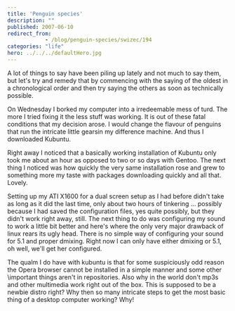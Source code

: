 ```yaml
---
title: 'Penguin species'
description: ""
published: 2007-06-10
redirect_from: 
            - /blog/penguin-species/swizec/194
categories: "life"
hero: ../../../defaultHero.jpg
---
```

A lot of things to say have been piling up lately and not much to say them, but let's try and remedy that by commencing with the saying of the oldest in a chronological order and then try saying the others as soon as technically possible.

On Wednesday I borked my computer into a irredeemable mess of turd. The more I tried fixing it the less stuff was working. It is out of these fatal conditions that my decision arose. I would change the flavour of penguins that run the intricate little gearsin my difference machine. And thus I downloaded Kubuntu.

Right away I noticed that a basically working installation of Kubuntu only took me about an hour as opposed to two or so days with Gentoo. The next thing I noticed was how quickly the very same installation rose and grew to something more my taste with packages downloading quickly and all that. Lovely.

Setting up my ATI X1600 for a dual screen setup as I had before didn't take as long as it did the last time, only about two hours of tinkering ... possibly because I had saved the configuration files, yes quite possibly, but they didn't work right away, still. The next thing to do was configuring my sound to work a little bit better and here's where the only very major drawback of linux rears its ugly head. There is no simple way of configuring your sound for 5.1 and proper dmixing. Right now I can only have either dmixing or 5.1, oh well, we'll get her configured.

The qualm I do have with kubuntu is that for some suspiciously odd reason the Opera browser cannot be installed in a simple manner and some other \\important things aren't in repositories. Also why in the world don't mp3s and other multimedia work right out of the box. This is supposed to be a newbie distro right? Why then so many intricate steps to get the most basic thing of a desktop computer working? Why!